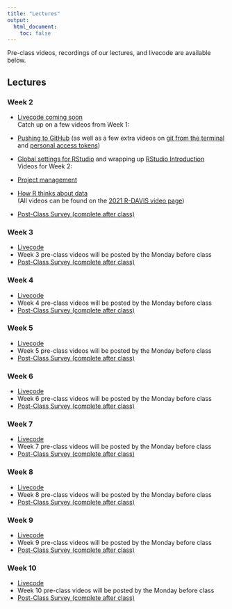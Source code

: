 ```yaml
---
title: "Lectures"
output:
  html_document:
    toc: false
---
```


Pre-class videos, recordings of our lectures, and livecode are available below. 

## Lectures {.tabset .tabset-fade}

### Week 2

* <a href="">Livecode coming soon</a>  
Catch up on a few videos from Week 1:  
* [Pushing to GitHub](https://www.youtube.com/watch?v=R4XrKXqfZBA&list=PL9RGU7mcuUv6hlpNiICK6Q1NYnBsf-RYk&index=1&t=50s) (as well as a few extra videos on [git from the terminal](https://www.youtube.com/watch?v=EcD-Uy9ZopE&list=PL9RGU7mcuUv6hlpNiICK6Q1NYnBsf-RYk&index=3) and [personal access tokens](https://www.youtube.com/watch?v=PKDa85i-k54&list=PL9RGU7mcuUv6hlpNiICK6Q1NYnBsf-RYk&index=2&t=12s))  
* [Global settings for RStudio](https://www.youtube.com/watch?v=5D4x6BlELCI&list=PL9RGU7mcuUv6hlpNiICK6Q1NYnBsf-RYk&index=4) and wrapping up [RStudio Introduction](https://www.youtube.com/watch?v=uDGquqN4WkM&list=PL9RGU7mcuUv6hlpNiICK6Q1NYnBsf-RYk&index=3)  
Videos for Week 2:  
* [Project management](https://www.youtube.com/watch?v=brw1dl5BUbc)  
* [How R thinks about data](https://www.youtube.com/watch?v=I-bSX6YwQFM&list=PL9RGU7mcuUv6hlpNiICK6Q1NYnBsf-RYk&index=1)  
(All videos can be found on the [2021 R-DAVIS video page](https://www.youtube.com/playlist?list=PL9RGU7mcuUv6hlpNiICK6Q1NYnBsf-RYk))

* <a href="https://forms.gle/RGr928xNcisC6eLd8" target="_blank">Post-Class Survey (complete after class)</a>

### Week 3

* <a href="https://dl.dropboxusercontent.com/s/lndh6xewxgijzn6/Week03.R?dl=0" target="_blank">Livecode</a>
* Week 3 pre-class videos will be posted by the Monday before class
* <a href="https://forms.gle/RGr928xNcisC6eLd8" target="_blank">Post-Class Survey (complete after class)</a>

### Week 4

* <a href="https://dl.dropboxusercontent.com/s/4i8o1v7zwgdekiv/Week04.R?dl=0" target="_blank">Livecode</a>
* Week 4 pre-class videos will be posted by the Monday before class
* <a href="https://forms.gle/RGr928xNcisC6eLd8" target="_blank">Post-Class Survey (complete after class)</a>

### Week 5

* <a href="https://dl.dropboxusercontent.com/s/xnbt9kp2isrdqhr/Week05.R?dl=0" target="_blank">Livecode</a>
* Week 5 pre-class videos will be posted by the Monday before class
* <a href="https://forms.gle/RGr928xNcisC6eLd8" target="_blank">Post-Class Survey (complete after class)</a>


### Week 6

* <a href="https://dl.dropboxusercontent.com/s/ups7vdhegceehy4/Week06.R?dl=0" target="_blank">Livecode</a>
* Week 6 pre-class videos will be posted by the Monday before class
* <a href="https://forms.gle/RGr928xNcisC6eLd8" target="_blank">Post-Class Survey (complete after class)</a>

### Week 7

* <a href="https://dl.dropboxusercontent.com/s/hdq4spww650cy2f/Week07.R?dl=0" target="_blank">Livecode</a>
* Week 7 pre-class videos will be posted by the Monday before class
* <a href="https://forms.gle/RGr928xNcisC6eLd8" target="_blank">Post-Class Survey (complete after class)</a>


### Week 8

* <a href="https://dl.dropboxusercontent.com/s/vutfx0xrlfofqop/Week08.R?dl=0" target="_blank">Livecode</a>
* Week 8 pre-class videos will be posted by the Monday before class
* <a href="https://forms.gle/RGr928xNcisC6eLd8" target="_blank">Post-Class Survey (complete after class)</a>


### Week 9

* <a href="https://dl.dropboxusercontent.com/s/43xyeq2xbpgfzed/Week09.R?dl=0" target="_blank">Livecode</a>
* Week 9 pre-class videos will be posted by the Monday before class
* <a href="https://forms.gle/RGr928xNcisC6eLd8" target="_blank">Post-Class Survey (complete after class)</a>


### Week 10

* <a href="https://dl.dropboxusercontent.com/s/cjp0m9cwatrqjl5/Week10.R?dl=0" target="_blank">Livecode</a>
* Week 10 pre-class videos will be posted by the Monday before class
* <a href="https://forms.gle/RGr928xNcisC6eLd8" target="_blank">Post-Class Survey (complete after class)</a>
